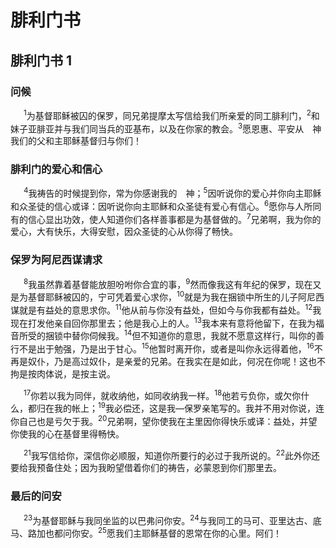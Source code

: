 
# 腓利门书

## 腓利门书 1
### 问候

　 <sup>1</sup>为基督耶稣被囚的<Pn>保罗</Pn>，同兄弟<Pn>提摩太</Pn>写信给我们所亲爱的同工<Pn>腓利门</Pn>，<sup>2</sup>和妹子<Pn>亚腓亚</Pn>并与我们同当兵的<Pn>亚基布</Pn>，以及在你家的教会。<sup>3</sup>愿恩惠、平安从　神我们的父和主耶稣基督归与你们！<br/>
### 腓利门的爱心和信心

　 <sup>4</sup>我祷告的时候提到你，常为你感谢我的　神；<sup>5</sup>因听说你的爱心并你向主耶稣和众圣徒的信心<Nt>或译：因听说你向主耶稣和众圣徒有爱心有信心</Nt>。<sup>6</sup>愿你与人所同有的信心显出功效，使人知道你们各样善事都是为基督做的。<sup>7</sup>兄弟啊，我为你的爱心，大有快乐，大得安慰，因众圣徒的心从你得了畅快。<br/>
### 保罗为阿尼西谋请求

　 <sup>8</sup>我虽然靠着基督能放胆吩咐你合宜的事，<sup>9</sup>然而像我这有年纪的<Pn>保罗</Pn>，现在又是为基督耶稣被囚的，宁可凭着爱心求你，<sup>10</sup>就是为我在捆锁中所生的儿子<Pn>阿尼西谋</Pn><Nt>就是有益处的意思</Nt>求你。<sup>11</sup>他从前与你没有益处，但如今与你我都有益处。<sup>12</sup>我现在打发他亲自回你那里去；他是我心上的人。<sup>13</sup>我本来有意将他留下，在我为福音所受的捆锁中替你伺候我。<sup>14</sup>但不知道你的意思，我就不愿意这样行，叫你的善行不是出于勉强，乃是出于甘心。<sup>15</sup>他暂时离开你，或者是叫你永远得着他，<sup>16</sup>不再是奴仆，乃是高过奴仆，是亲爱的兄弟。在我实在是如此，何况在你呢！这也不拘是按肉体说，是按主说。<br/>

　 <sup>17</sup>你若以我为同伴，就收纳他，如同收纳我一样。<sup>18</sup>他若亏负你，或欠你什么，都归在我的帐上；<sup>19</sup>我必偿还，这是我—<Pn>保罗</Pn>亲笔写的。我并不用对你说，连你自己也是亏欠于我。<sup>20</sup>兄弟啊，望你使我在主里因你得快乐<Nt>或译：益处</Nt>，并望你使我的心在基督里得畅快。<br/>

　 <sup>21</sup>我写信给你，深信你必顺服，知道你所要行的必过于我所说的。<sup>22</sup>此外你还要给我预备住处；因为我盼望借着你们的祷告，必蒙恩到你们那里去。<br/>
### 最后的问安

　 <sup>23</sup>为基督耶稣与我同坐监的<Pn>以巴弗</Pn>问你安。<sup>24</sup>与我同工的<Pn>马可</Pn>、<Pn>亚里达古</Pn>、<Pn>底马</Pn>、<Pn>路加</Pn>也都问你安。<sup>25</sup>愿我们主耶稣基督的恩<Add>常</Add>在你的心里。阿们！<br/>
